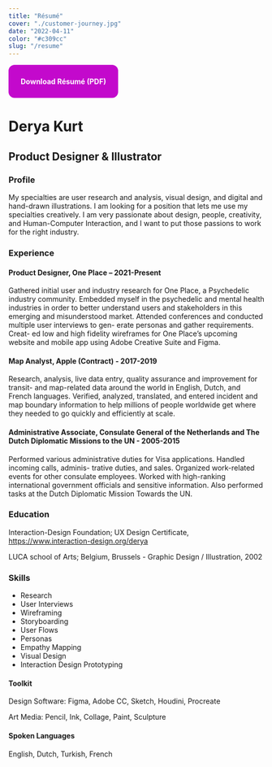 ```yaml
---
title: "Résumé"
cover: "./customer-journey.jpg"
date: "2022-04-11"
color: "#c309cc"
slug: "/resume"
---
```


<a href="/Derya-Kurt-Product-Design-Resume.pdf" class="download" style="display: inline-block; background: #c309cc; color: white; font-weight: bold; text-decoration: none; padding: 24px; border-radius: 12px;" target="_blank">Download Résumé (PDF)</a>

# Derya Kurt
## Product Designer & Illustrator

### Profile
My specialties are user research and analysis, visual design, and digital and hand-drawn illustrations. I am looking for a position that lets me use my specialties creatively. I am very passionate about design, people, creativity, and Human-Computer Interaction, and I want to put those passions to work for the right industry.

### Experience

#### Product Designer, One Place – 2021-Present
Gathered initial user and industry research for One Place, a Psychedelic industry community. Embedded myself in the psychedelic and mental health industries in order to better understand users and stakeholders in this emerging and misunderstood market. Attended conferences and conducted multiple user interviews to gen- erate personas and gather requirements. Creat- ed low and high fidelity wireframes for One Placeʼs upcoming website and mobile app using Adobe Creative Suite and Figma.

#### Map Analyst, Apple (Contract) - 2017-2019
Research, analysis, live data entry, quality assurance and improvement for transit- and map-related data around the world in English, Dutch, and French languages. Verified, analyzed, translated, and entered incident and map boundary information to help millions of people worldwide get where they needed to go quickly and efficiently at scale.

#### Administrative Associate, Consulate General of the Netherlands and The Dutch Diplomatic Missions to the UN - 2005-2015
Performed various administrative duties for Visa applications. Handled incoming calls, adminis- trative duties, and sales. Organized work-related events for other consulate employees. Worked with high-ranking international government officials and sensitive information. Also
performed tasks at the Dutch Diplomatic Mission Towards the UN.

### Education
Interaction-Design Foundation; UX Design Certificate, https://www.interaction-design.org/derya 

LUCA school of Arts; Belgium, Brussels - Graphic Design / Illustration, 2002

### Skills
- Research
- User Interviews 
- Wireframing
- Storyboarding
- User Flows 
- Personas 
- Empathy Mapping
- Visual Design
- Interaction Design Prototyping

#### Toolkit
Design Software: Figma, Adobe CC, Sketch, Houdini, Procreate

Art Media: Pencil, Ink, Collage, Paint, Sculpture 

#### Spoken Languages
English, Dutch, Turkish, French
